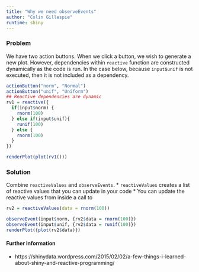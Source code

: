 ```yaml
---
title: "Why we need observeEvents"
author: "Colin Gillespie"
runtime: shiny
---
```

### Problem

We have two action buttons. When we click a button, we wish to generate a new plot. 
However, dependencies within `reactive` function are constructed dynamically as the
code is run. In the case below, because `input$unif` is not executed, then it is not
included as a dependency.

```r
actionButton("norm", "Normal")
actionButton("unif", "Uniform")
## Reactive dependencies are dynamic
rv1 = reactive({
  if(input$norm) {
    rnorm(100)
  } else if(input$unif){
    runif(100)
  } else {
    rnorm(100)
  }
})

renderPlot(plot(rv1()))
```


### Solution

Combine `reactiveValues` and `observeEvents`. 
  * `reactiveValues` creates a list of reactive values that you can update in your code
  * You can update the reactive values from inside a call to

```r
rv2 = reactiveValues(data = rnorm(100))

observeEvent(input$norm, {rv2$data = rnorm(100)})
observeEvent(input$unif, {rv2$data = runif(100)})
renderPlot({plot(rv2$data)})
```


#### Further information

  * https://shinydata.wordpress.com/2015/02/02/a-few-things-i-learned-about-shiny-and-reactive-programming/